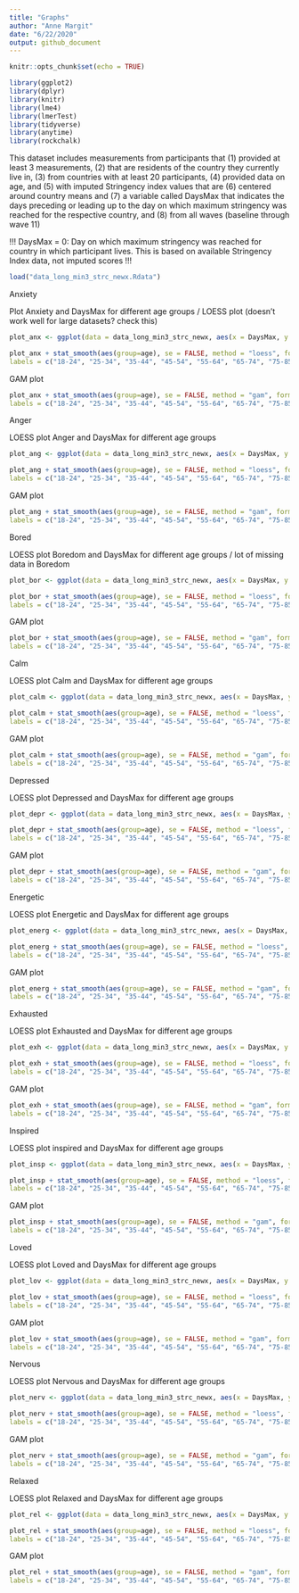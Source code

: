 ```yaml
---
title: "Graphs"
author: "Anne Margit"
date: "6/22/2020"
output: github_document
---
```


```r
knitr::opts_chunk$set(echo = TRUE)
```

```r
library(ggplot2)
library(dplyr)
library(knitr)
library(lme4)
library(lmerTest)
library(tidyverse)
library(anytime)
library(rockchalk)
```

This dataset includes measurements from participants that (1) provided at least 3 measurements, (2) that are residents of the country they currently live in, (3) from countries with at least 20 participants, (4) provided data on age, and (5) with imputed Stringency index values that are (6) centered around country means and (7) a variable called DaysMax that indicates the days preceding or leading up to the day on which maximum stringency was reached for the respective country, and (8) from all waves (baseline through wave 11)

!!! DaysMax = 0: Day on which maximum stringency was reached for country in which participant lives. This is based on available Stringency Index data, not imputed scores !!!

```r
load("data_long_min3_strc_newx.Rdata")
```

####################### Anxiety #######################

Plot Anxiety and DaysMax for different age groups / LOESS plot (doesn't work well for large datasets? check this)
```r
plot_anx <- ggplot(data = data_long_min3_strc_newx, aes(x = DaysMax, y = Anxiety, group = ID, color = age))

plot_anx + stat_smooth(aes(group=age), se = FALSE, method = "loess", formula = y ~ x, size = 1, na.rm=TRUE) + scale_colour_discrete(name = "Age", 
labels = c("18-24", "25-34", "35-44", "45-54", "55-64", "65-74", "75-85", "85+")) + labs(title="LOESS plot of Anxiety by DaysMax for different age groups")
```
GAM plot
```r
plot_anx + stat_smooth(aes(group=age), se = FALSE, method = "gam", formula = y ~ x, size = 1, na.rm=TRUE) + scale_colour_discrete(name = "Age", 
labels = c("18-24", "25-34", "35-44", "45-54", "55-64", "65-74", "75-85", "85+")) + labs(title="GAM plot of Anxiety by DaysMax for different age groups")
```

####################### Anger ####################### 

LOESS plot Anger and DaysMax for different age groups
```r
plot_ang <- ggplot(data = data_long_min3_strc_newx, aes(x = DaysMax, y = Ang, group = ID, color = age))

plot_ang + stat_smooth(aes(group=age), se = FALSE, method = "loess", formula = y ~ x, size = 1, na.rm=TRUE) + scale_colour_discrete(name = "Age", 
labels = c("18-24", "25-34", "35-44", "45-54", "55-64", "65-74", "75-85", "85+")) + labs(title="LOESS plot of Anger by DaysMax for different age groups", y ="Anger")
```
GAM plot
```r
plot_ang + stat_smooth(aes(group=age), se = FALSE, method = "gam", formula = y ~ x, size = 1, na.rm=TRUE) + scale_colour_discrete(name = "Age", 
labels = c("18-24", "25-34", "35-44", "45-54", "55-64", "65-74", "75-85", "85+")) + labs(title="GAM plot of Anger by DaysMax for different age groups", y ="Anger")
```

####################### Bored ####################### 
LOESS plot Boredom and DaysMax for different age groups / lot of missing data in Boredom
```r
plot_bor <- ggplot(data = data_long_min3_strc_newx, aes(x = DaysMax, y = Bored, group = ID, color = age))

plot_bor + stat_smooth(aes(group=age), se = FALSE, method = "loess", formula = y ~ x, size = 1, na.rm=TRUE) + scale_colour_discrete(name = "Age", 
labels = c("18-24", "25-34", "35-44", "45-54", "55-64", "65-74", "75-85", "85+")) + labs(title="LOESS plot of Boredom by DaysMax for different age groups", y ="Boredom")
```
GAM plot
```r
plot_bor + stat_smooth(aes(group=age), se = FALSE, method = "gam", formula = y ~ x, size = 1, na.rm=TRUE) + scale_colour_discrete(name = "Age", 
labels = c("18-24", "25-34", "35-44", "45-54", "55-64", "65-74", "75-85", "85+")) + labs(title="GAM plot of Boredom by DaysMax for different age groups", y ="Boredom")
```

####################### Calm ####################### 
LOESS plot Calm and DaysMax for different age groups 
```r
plot_calm <- ggplot(data = data_long_min3_strc_newx, aes(x = DaysMax, y = Calm, group = ID, color = age))

plot_calm + stat_smooth(aes(group=age), se = FALSE, method = "loess", formula = y ~ x, size = 1, na.rm=TRUE) + scale_colour_discrete(name = "Age", 
labels = c("18-24", "25-34", "35-44", "45-54", "55-64", "65-74", "75-85", "85+")) + labs(title="LOESS plot of Calm by DaysMax for different age groups", y ="Calm")
```

GAM plot
```r
plot_calm + stat_smooth(aes(group=age), se = FALSE, method = "gam", formula = y ~ x, size = 1) + scale_colour_discrete(name = "Age", 
labels = c("18-24", "25-34", "35-44", "45-54", "55-64", "65-74", "75-85", "85+")) + labs(title="GAM plot of Calm by DaysMax for different age groups", y ="Calm")
```

####################### Depressed ####################### 
LOESS plot Depressed and DaysMax for different age groups 
```r
plot_depr <- ggplot(data = data_long_min3_strc_newx, aes(x = DaysMax, y = Depr, group = ID, color = age))

plot_depr + stat_smooth(aes(group=age), se = FALSE, method = "loess", formula = y ~ x, size = 1, na.rm=TRUE) + scale_colour_discrete(name = "Age", 
labels = c("18-24", "25-34", "35-44", "45-54", "55-64", "65-74", "75-85", "85+")) + labs(title="LOESS plot of Depressed by DaysMax for different age groups", y ="Depr")
```
GAM plot
```r
plot_depr + stat_smooth(aes(group=age), se = FALSE, method = "gam", formula = y ~ x, size = 1, na.rm=TRUE) + scale_colour_discrete(name = "Age", 
labels = c("18-24", "25-34", "35-44", "45-54", "55-64", "65-74", "75-85", "85+")) + labs(title="GAM plot of Depressed by DaysMax for different age groups", y ="Depr")
```

####################### Energetic ####################### 

LOESS plot Energetic and DaysMax for different age groups 
```r
plot_energ <- ggplot(data = data_long_min3_strc_newx, aes(x = DaysMax, y = Energ, group = ID, color = age))

plot_energ + stat_smooth(aes(group=age), se = FALSE, method = "loess", formula = y ~ x, size = 1, na.rm=TRUE) + scale_colour_discrete(name = "Age", 
labels = c("18-24", "25-34", "35-44", "45-54", "55-64", "65-74", "75-85", "85+")) + labs(title="LOESS plot of Energetic by DaysMax for different age groups", y ="Energ")
```
GAM plot
```r
plot_energ + stat_smooth(aes(group=age), se = FALSE, method = "gam", formula = y ~ x, size = 1, na.rm=TRUE) + scale_colour_discrete(name = "Age", 
labels = c("18-24", "25-34", "35-44", "45-54", "55-64", "65-74", "75-85", "85+")) + labs(title="GAM plot of Energetic by DaysMax for different age groups", y ="Energ")
```

####################### Exhausted ####################### 

LOESS plot Exhausted and DaysMax for different age groups 
```r
plot_exh <- ggplot(data = data_long_min3_strc_newx, aes(x = DaysMax, y = Exh, group = ID, color = age))

plot_exh + stat_smooth(aes(group=age), se = FALSE, method = "loess", formula = y ~ x, size = 1, na.rm=TRUE) + scale_colour_discrete(name = "Age", 
labels = c("18-24", "25-34", "35-44", "45-54", "55-64", "65-74", "75-85", "85+")) + labs(title="LOESS plot of Exhausted by DaysMax for different age groups", y ="Exh")
```
GAM plot
```r
plot_exh + stat_smooth(aes(group=age), se = FALSE, method = "gam", formula = y ~ x, size = 1, na.rm=TRUE) + scale_colour_discrete(name = "Age", 
labels = c("18-24", "25-34", "35-44", "45-54", "55-64", "65-74", "75-85", "85+")) + labs(title="GAM plot of Exhausted by DaysMax for different age groups", y ="Exh")
```

####################### Inspired ####################### 
LOESS plot inspired and DaysMax for different age groups 
```r
plot_insp <- ggplot(data = data_long_min3_strc_newx, aes(x = DaysMax, y = Insp, group = ID, color = age))

plot_insp + stat_smooth(aes(group=age), se = FALSE, method = "loess", formula = y ~ x, size = 1, na.rm=TRUE) + scale_colour_discrete(name = "Age", 
labels = c("18-24", "25-34", "35-44", "45-54", "55-64", "65-74", "75-85", "85+")) + labs(title="LOESS plot of Inspired by DaysMax for different age groups", y ="Insp")
```
GAM plot
```r
plot_insp + stat_smooth(aes(group=age), se = FALSE, method = "gam", formula = y ~ x, size = 1, na.rm=TRUE) + scale_colour_discrete(name = "Age", 
labels = c("18-24", "25-34", "35-44", "45-54", "55-64", "65-74", "75-85", "85+")) + labs(title="GAM plot of Inspired by DaysMax for different age groups", y ="Insp")
```

####################### Loved ####################### 

LOESS plot Loved and DaysMax for different age groups 
```r
plot_lov <- ggplot(data = data_long_min3_strc_newx, aes(x = DaysMax, y = Lov, group = ID, color = age))

plot_lov + stat_smooth(aes(group=age), se = FALSE, method = "loess", formula = y ~ x, size = 1, na.rm=TRUE) + scale_colour_discrete(name = "Age", 
labels = c("18-24", "25-34", "35-44", "45-54", "55-64", "65-74", "75-85", "85+")) + labs(title="LOESS plot of Loved by DaysMax for different age groups", y ="Lov")
```
GAM plot
```r
plot_lov + stat_smooth(aes(group=age), se = FALSE, method = "gam", formula = y ~ x, size = 1, na.rm=TRUE) + scale_colour_discrete(name = "Age", 
labels = c("18-24", "25-34", "35-44", "45-54", "55-64", "65-74", "75-85", "85+")) + labs(title="GAM plot of Inspired by DaysMax for different age groups", y ="Lov")
```

####################### Nervous ####################### 
LOESS plot Nervous and DaysMax for different age groups 
```r
plot_nerv <- ggplot(data = data_long_min3_strc_newx, aes(x = DaysMax, y = Nerv, group = ID, color = age))

plot_nerv + stat_smooth(aes(group=age), se = FALSE, method = "loess", formula = y ~ x, size = 1, na.rm=TRUE) + scale_colour_discrete(name = "Age", 
labels = c("18-24", "25-34", "35-44", "45-54", "55-64", "65-74", "75-85", "85+")) + labs(title="LOESS plot of Nervousness by DaysMax for different age groups", y ="Nerv")
```
GAM plot
```r
plot_nerv + stat_smooth(aes(group=age), se = FALSE, method = "gam", formula = y ~ x, size = 1, na.rm=TRUE) + scale_colour_discrete(name = "Age", 
labels = c("18-24", "25-34", "35-44", "45-54", "55-64", "65-74", "75-85", "85+")) + labs(title="GAM plot of Nervousness by DaysMax for different age groups", y ="Nerv")
```

####################### Relaxed ####################### 
LOESS plot Relaxed and DaysMax for different age groups 
```r
plot_rel <- ggplot(data = data_long_min3_strc_newx, aes(x = DaysMax, y = Rel, group = ID, color = age))

plot_rel + stat_smooth(aes(group=age), se = FALSE, method = "loess", formula = y ~ x, size = 1, na.rm=TRUE) + scale_colour_discrete(name = "Age", 
labels = c("18-24", "25-34", "35-44", "45-54", "55-64", "65-74", "75-85", "85+")) + labs(title="LOESS plot of Relaxed by DaysMax for different age groups", y ="Rel")
```
GAM plot
```r
plot_rel + stat_smooth(aes(group=age), se = FALSE, method = "gam", formula = y ~ x, size = 1, na.rm=TRUE) + scale_colour_discrete(name = "Age", 
labels = c("18-24", "25-34", "35-44", "45-54", "55-64", "65-74", "75-85", "85+")) + labs(title="GAM plot of Relaxed by DaysMax for different age groups", y ="Rel")
```
